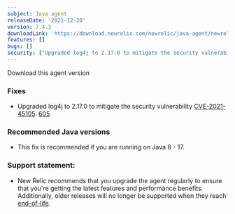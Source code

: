 ```yaml
---
subject: Java agent
releaseDate: '2021-12-20'
version: 7.4.3
downloadLink: 'https://download.newrelic.com/newrelic/java-agent/newrelic-agent/7.4.3/'
features: []
bugs: []
security: ["Upgraded log4j to 2.17.0 to mitigate the security vulnerability CVE-2021-45105"]
---
```


<ButtonGroup>
  <ButtonLink
    role="button"
    to="https://download.newrelic.com/newrelic/java-agent/newrelic-agent/7.4.3/"
    variant="primary"
  >
    Download this agent version
  </ButtonLink>
</ButtonGroup>

### Fixes

* Upgraded log4j to 2.17.0 to mitigate the security vulnerability [CVE-2021-45105](https://github.com/advisories/GHSA-p6xc-xr62-6r2g). [605](https://github.com/newrelic/newrelic-java-agent/issues/605)

### Recommended Java versions

* This fix is recommended if you are running on Java 8 - 17.

### Support statement:

* New Relic recommends that you upgrade the agent regularly to ensure that you're getting the latest features and
  performance benefits. Additionally, older releases will no longer be supported when they reach
  [end-of-life](https://docs.newrelic.com/docs/using-new-relic/cross-product-functions/install-configure/notification-changes-new-relic-saas-features-distributed-software/).
